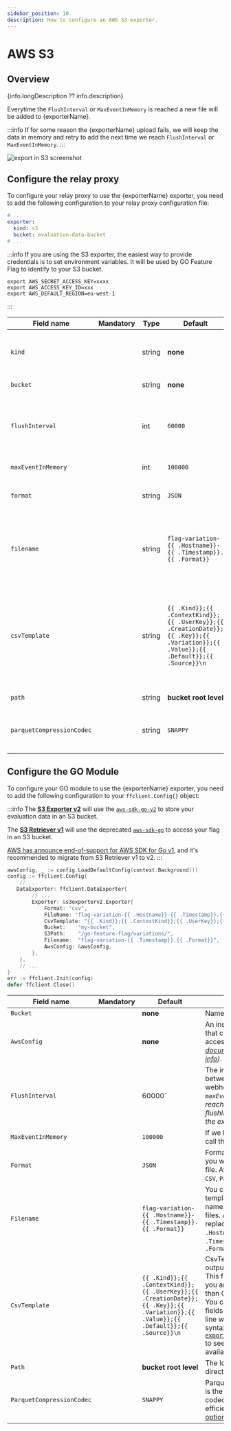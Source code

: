 ```yaml
---
sidebar_position: 10
description: How to configure an AWS S3 exporter.
---
```


# AWS S3

## Overview
{info.longDescription ?? info.description}

Everytime the `FlushInterval` or `MaxEventInMemory` is reached a new file will be added to {exporterName}.

:::info
If for some reason the {exporterName} upload fails, we will keep the data in memory and retry to add the next time we reach `FlushInterval` or `MaxEventInMemory`.
:::

![export in S3 screenshot](/docs/data_collection/s3-exporter.png)

## Configure the relay proxy

To configure your relay proxy to use the {exporterName} exporter, you need to add the following
configuration to your relay proxy configuration file:

```yaml title="goff-proxy.yaml"
# ...
exporter:
  kind: s3
  bucket: evaluation-data-bucket
# ...
```

:::info
If you are using the S3 exporter, the easiest way to provide credentials is to set environment variables. It will be used by GO Feature Flag to identify to your S3 bucket.

```shell
export AWS_SECRET_ACCESS_KEY=xxxx
export AWS_ACCESS_KEY_ID=xxx
export AWS_DEFAULT_REGION=eu-west-1
```
:::

| Field name                |    Mandatory     | Type   | Default                                                                                                                            | Description                                                                                                                                                                                                                                                                                                                                                                           |
|---------------------------|:----------------:|--------|------------------------------------------------------------------------------------------------------------------------------------|---------------------------------------------------------------------------------------------------------------------------------------------------------------------------------------------------------------------------------------------------------------------------------------------------------------------------------------------------------------------------------------|
| `kind`                    |  <Mandatory />   | string | **none**                                                                                                                           | **(mandatory)** Value should be **`s3`**.<br/>_This field is mandatory and describes which retriever you are using._                                                                                                                                                                                                                                                                  |
| `bucket`                  |  <Mandatory />   | string | **none**                                                                                                                           | **(mandatory)** Name of your S3 Bucket.                                                                                                                                                                                                                                                                                                                                               |
| `flushInterval`           | <NotMandatory /> | int    | `60000`                                                                                                                            | The interval in millisecond between 2 calls to the webhook _(if the `maxEventInMemory` is reached before the flushInterval we will call the exporter before)_.                                                                                                                                                                                                                        |
| `maxEventInMemory`        | <NotMandatory /> | int    | `100000`                                                                                                                           | If we hit that limit we will call the exporter.                                                                                                                                                                                                                                                                                                                                       |
| `format`                  | <NotMandatory /> | string | `JSON`                                                                                                                             | Format is the output format you want in your exported file. Available format: `JSON`, `CSV`, `Parquet`.                                                                                                                                                                                                                                                                               |
| `filename`                | <NotMandatory /> | string | `flag-variation-{{ .Hostname}}-{{ .Timestamp}}.{{ .Format}}`                                                                       | You can use a config template to define the name of your exported files. Available replacements are `{{ .Hostname}}`, `{{ .Timestamp}}` and `{{ .Format}`                                                                                                                                                                                                                             |
| `csvTemplate`             | <NotMandatory /> | string | `{{ .Kind}};{{ .ContextKind}};{{ .UserKey}};{{ .CreationDate}};{{ .Key}};{{ .Variation}};{{ .Value}};{{ .Default}};{{ .Source}}\n` | CsvTemplate is used if your output format is CSV.<br/>This field will be ignored if you are using format other than CSV.<br/>You can decide which fields you want in your CSV line with a go-template syntax, please check [`exporter/feature_event.go`](https://github.com/thomaspoignant/go-feature-flag/blob/main/exporter/feature_event.go) to see what are the fields available. |`
| `path`                    | <NotMandatory /> | string | **bucket root level**                                                                                                              | The location of the directory in S3.                                                                                                                                                                                                                                                                                                                                                  |
| `parquetCompressionCodec` | <NotMandatory /> | string | `SNAPPY`                                                                                                                           | ParquetCompressionCodec is the parquet compression codec for better space efficiency. [Available options](https://github.com/apache/parquet-format/blob/master/Compression.md)                                                                                                                                                                                                        |`

## Configure the GO Module
To configure your GO module to use the {exporterName} exporter, you need to add the following
configuration to your `ffclient.Config{}` object:

:::info
The [**S3 Exporter v2**](https://pkg.go.dev/github.com/thomaspoignant/go-feature-flag/exporter/s3exporterv2) will use the [`aws-sdk-go-v2`](https://github.com/aws/aws-sdk-go-v2) to store your evaluation data in an S3 bucket.

The [**S3 Retriever v1**](https://pkg.go.dev/github.com/thomaspoignant/go-feature-flag/exporter/s3exporter) will use the deprecated [`aws-sdk-go`](https://github.com/aws/aws-sdk-go) to access your flag in an S3 bucket.

[AWS has announce end-of-support for AWS SDK for Go v1](https://aws.amazon.com/blogs/developer/announcing-end-of-support-for-aws-sdk-for-go-v1-on-july-31-2025/), and it's recommended to migrate from S3 Retriever v1 to v2.
:::

```go title="example.go"
awsConfig, _ := config.LoadDefaultConfig(context.Background())
config := ffclient.Config{
    // ...
   DataExporter: ffclient.DataExporter{
        // ...
        Exporter: &s3exporterv2.Exporter{
            Format: "csv",
            FileName: "flag-variation-{{ .Hostname}}-{{ .Timestamp}}.{{ .Format}}",
            CsvTemplate: "{{ .Kind}};{{ .ContextKind}};{{ .UserKey}};{{ .CreationDate}};{{ .Key}};{{ .Variation}};{{ .Value}};{{ .Default}};{{ .Source}}\n",
            Bucket:    "my-bucket",
            S3Path:    "/go-feature-flag/variations/",
            Filename:  "flag-variation-{{ .Timestamp}}.{{ .Format}}",
            AwsConfig: &awsConfig,
        },
    },
    // ...
}
err := ffclient.Init(config)
defer ffclient.Close()
```

| Field name                |    Mandatory     | Default                                                                                                                            | Description                                                                                                                                                                                                                                                                                                                                                                           |
|---------------------------|:----------------:|------------------------------------------------------------------------------------------------------------------------------------|---------------------------------------------------------------------------------------------------------------------------------------------------------------------------------------------------------------------------------------------------------------------------------------------------------------------------------------------------------------------------------------|
| `Bucket`                  |  <Mandatory />   | **none**                                                                                                                           | Name of your S3 Bucket.                                                                                                                                                                                                                                                                                                                                                               |
| `AwsConfig`               |  <Mandatory />   | **none**                                                                                                                           | An instance of `aws.Config` that configures your access to AWS *(see [this documentation for more info](https://aws.github.io/aws-sdk-go-v2/docs/configuring-sdk/))*.                                                                                                                                                                                                                 |
| `FlushInterval`           | <NotMandatory /> | 60000`                                                                                                                             | The interval in millisecond between 2 calls to the webhook _(if the `maxEventInMemory` is reached before the flushInterval we will call the exporter before)_.                                                                                                                                                                                                                        |
| `MaxEventInMemory`        | <NotMandatory /> | `100000`                                                                                                                           | If we hit that limit we will call the exporter.                                                                                                                                                                                                                                                                                                                                       |
| `Format`                  | <NotMandatory /> | `JSON`                                                                                                                             | Format is the output format you want in your exported file. Available format: `JSON`, `CSV`, `Parquet`.                                                                                                                                                                                                                                                                               |
| `Filename`                | <NotMandatory /> | `flag-variation-{{ .Hostname}}-{{ .Timestamp}}.{{ .Format}}`                                                                       | You can use a config template to define the name of your exported files. Available replacements are `{{ .Hostname}}`, `{{ .Timestamp}}` and `{{ .Format}`                                                                                                                                                                                                                             |
| `CsvTemplate`             | <NotMandatory /> | `{{ .Kind}};{{ .ContextKind}};{{ .UserKey}};{{ .CreationDate}};{{ .Key}};{{ .Variation}};{{ .Value}};{{ .Default}};{{ .Source}}\n` | CsvTemplate is used if your output format is CSV.<br/>This field will be ignored if you are using format other than CSV.<br/>You can decide which fields you want in your CSV line with a go-template syntax, please check [`exporter/feature_event.go`](https://github.com/thomaspoignant/go-feature-flag/blob/main/exporter/feature_event.go) to see what are the fields available. |`
| `Path`                    | <NotMandatory /> | **bucket root level**                                                                                                              | The location of the directory in S3.                                                                                                                                                                                                                                                                                                                                                  |
| `ParquetCompressionCodec` | <NotMandatory /> | `SNAPPY`                                                                                                                           | ParquetCompressionCodec is the parquet compression codec for better space efficiency. [Available options](https://github.com/apache/parquet-format/blob/master/Compression.md)                                                                                                                                                                                                        |`
